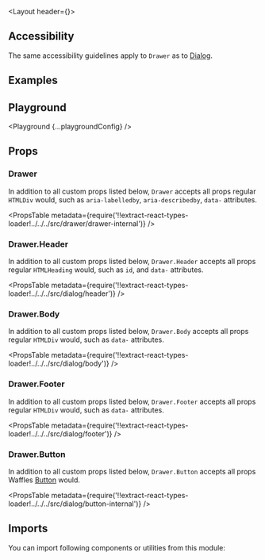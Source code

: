 


<Layout header={<PageHeader title='Drawer' underConstruction />}>

## Accessibility

The same accessibility guidelines apply to `Drawer` as to [Dialog](/components/dialog/#accessibility).

## Examples

<Example title="Basic Usage" path="drawer/basic-usage">
  <BasicUsage />
</Example>

## Playground

<Playground {...playgroundConfig} />

## Props

### Drawer

In addition to all custom props listed below, `Drawer` accepts all props regular `HTMLDiv` would, such as `aria-labelledby`, `aria-describedby`, `data-` attributes.

<PropsTable
  metadata={require('!!extract-react-types-loader!../../../src/drawer/drawer-internal')}
/>

### Drawer.Header

In addition to all custom props listed below, `Drawer.Header` accepts all props regular `HTMLHeading` would, such as `id`, and `data-` attributes.

<PropsTable
  metadata={require('!!extract-react-types-loader!../../../src/dialog/header')}
/>

### Drawer.Body

In addition to all custom props listed below, `Drawer.Body` accepts all props regular `HTMLDiv` would, such as `data-` attributes.

<PropsTable
  metadata={require('!!extract-react-types-loader!../../../src/dialog/body')}
/>

### Drawer.Footer

In addition to all custom props listed below, `Drawer.Footer` accepts all props regular `HTMLDiv` would, such as `data-` attributes.

<PropsTable
  metadata={require('!!extract-react-types-loader!../../../src/dialog/footer')}
/>

### Drawer.Button

In addition to all custom props listed below, `Drawer.Button` accepts all props Waffles [Button](/components/button/#props) would.

<PropsTable
  metadata={require('!!extract-react-types-loader!../../../src/dialog/button-internal')}
/>

## Imports

You can import following components or utilities from this module:

<Imports module={DrawerExports} path="@datacamp/waffles/drawer" />

</Layout>
